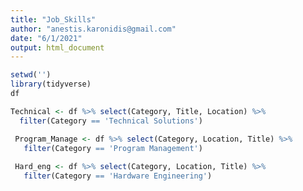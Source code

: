 ```yaml
---
title: "Job_Skills"
author: "anestis.karonidis@gmail.com"
date: "6/1/2021"
output: html_document
---
```


```r
setwd('')
library(tidyverse)
df
```

```r
Technical <- df %>% select(Category, Title, Location) %>% 
  filter(Category == 'Technical Solutions')

 Program_Manage <- df %>% select(Category, Location, Title) %>% 
   filter(Category == 'Program Management')
 
 Hard_eng <- df %>% select(Category, Location, Title) %>% 
   filter(Category == 'Hardware Engineering')
```